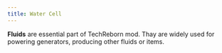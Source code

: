 ```yaml
---
title: Water Cell
---
```


<ItemImage file="water_cell" alt="Water Cell" size="200" />


**Fluids** are essential part of TechReborn mod. Thay are widely used for powering generators, producing other fluids or items.
